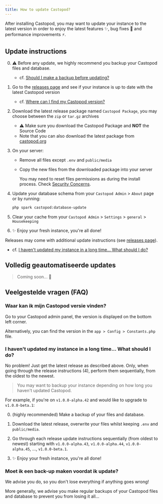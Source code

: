 ```yaml
---
title: How to update Castopod?
---
```



After installing Castopod, you may want to update your instance to the latest
version in order to enjoy the latest features ✨, bug fixes 🐛 and performance
improvements ⚡.

## Update instructions

0. ⚠️ Before any update, we highly recommend you backup your Castopod files and
   database.
   - cf.
     [Should I make a backup before updating?](#should-i-make-a-backup-before-updating)

1. Go to the
   [releases page](https://code.castopod.org/adaures/castopod/-/releases) and
   see if your instance is up to date with the latest Castopod version
   - cf.
     [Where can I find my Castopod version?](#where-can-i-find-my-castopod-version)

2. Download the latest release package named `Castopod Package`, you may choose
   between the `zip` or `tar.gz` archives
   - ⚠️ Make sure you download the Castopod Package and **NOT** the Source Code
   - Note that you can also download the latest package from
     [castopod.org](https://castopod.org/)

3. On your server:
   - Remove all files except `.env` and `public/media`
   - Copy the new files from the downloaded package into your server

     <Aside>

     You may need to reset files permissions as during the install process.
     Check [Security Concerns](./security.md).

     </Aside>

4. Update your database schema from your `Castopod Admin` > `About` page or by
   running:

   ```bash
   php spark castopod:database-update
   ```

5. Clear your cache from your `Castopod Admin` > `Settings` > `general` >
   `Housekeeping`

6. ✨ Enjoy your fresh instance, you're all done!

<Aside>

Releases may come with additional update instructions (see
[releases page](https://code.castopod.org/adaures/castopod/-/releases)).

- cf.
  [I haven't updated my instance in a long time… What should I do?](#i-havent-updated-my-instance-in-a-long-time-what-should-i-do)

</Aside>

## Volledig geautomatiseerde updates

> Coming soon... 👀

## Veelgestelde vragen (FAQ)

### Waar kan ik mijn Castopod versie vinden?

Go to your Castopod admin panel, the version is displayed on the bottom left
corner.

Alternatively, you can find the version in the `app > Config > Constants.php`
file.

### I haven't updated my instance in a long time… What should I do?

No problem! Just get the latest release as described above. Only, when going
through the release instructions (4), perform them sequentially, from the oldest
to the newest.

> You may want to backup your instance depending on how long you haven't updated
> Castopod.

For example, if you're on `v1.0.0-alpha.42` and would like to upgrade to
`v1.0.0-beta.1`:

0. (highly recommended) Make a backup of your files and database.

1. Download the latest release, overwrite your files whilst keeping `.env` and
   `public/media`.

2. Go through each release update instructions sequentially (from oldest to
   newest) starting with `v1.0.0-alpha.43`, `v1.0.0-alpha.44`,
   `v1.0.0-alpha.45`, …, `v1.0.0-beta.1`.

3. ✨ Enjoy your fresh instance, you're all done!

### Moet ik een back-up maken voordat ik update?

We advise you do, so you don't lose everything if anything goes wrong!

More generally, we advise you make regular backups of your Castopod files and
database to prevent you from losing it all…
